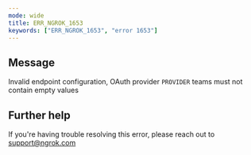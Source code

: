 ```yaml
---
mode: wide
title: ERR_NGROK_1653
keywords: ["ERR_NGROK_1653", "error 1653"]
---
```


## Message

Invalid endpoint configuration, OAuth provider `PROVIDER` teams must not contain empty values

## Further help

If you're having trouble resolving this error, please reach out to [support@ngrok.com](mailto:support@ngrok.com?subject=Help%20with%20ERR_NGROK_1653)
